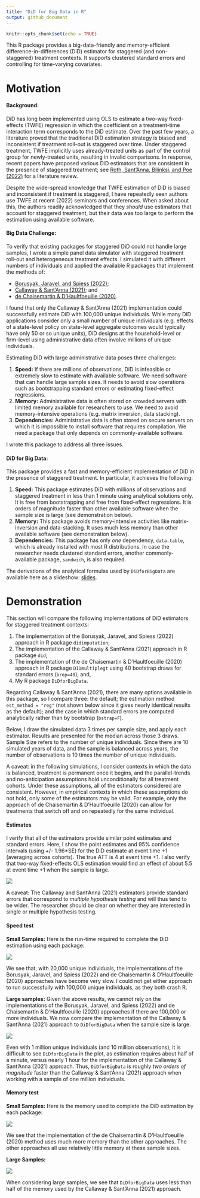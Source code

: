 ```yaml
---
title: "DiD for Big Data in R"
output: github_document
---
```


```r
knitr::opts_chunk$set(echo = TRUE)
```

This R package provides a big-data-friendly and memory-efficient difference-in-differences (DiD) estimator for staggered (and non-staggered) treatment contexts. It supports clustered standard errors and controlling for time-varying covariates.

# Motivation


#### Background:

DiD has long been implemented using OLS to estimate a two-way fixed-effects (TWFE) regression in which the coefficient on a treatment-time interaction term corresponds to the DiD estimate. Over the past few years, a literature proved that the traditional DiD estimation strategy is biased and inconsistent if treatment roll-out is staggered over time. Under staggered treatment, TWFE implicitly uses already-treated units as part of the control group for newly-treated units, resulting in invalid comparisons. In response, recent papers have proposed various DiD estimators that are consistent in the presence of staggered treatment; see [Roth, Sant'Anna, Bilinksi, and Poe (2022)](https://jonathandroth.github.io/assets/files/DiD_Review_Paper.pdf) for a literature review.

Despite the wide-spread knowledge that TWFE estimation of DiD is biased and inconsistent if treatment is staggered, I have repeatedly seen authors use TWFE at recent (2022) seminars and conferences. When asked about this, the authors readily acknowledged that they *should* use estimators that account for staggered treatment, but their data was too large to perform the estimation using available software.


#### Big Data Challenge:

To verify that existing packages for staggered DiD could not handle large samples, I wrote a simple panel data simulator with staggered treatment roll-out and heterogeneous treatment effects. I simulated it with different numbers of individuals and applied the available R packages that implement the methods of: 

- [Borusyak, Jaravel, and Spiess (2022)](https://www.xavierjaravel.com/_files/ugd/bacd2d_ebf772e1b7ea4a178a060e6ebfcfa056.pdf); 
- [Callaway & Sant'Anna (2021)](https://psantanna.com/files/Callaway_SantAnna_2020.pdf); and 
- [de Chaisemartin & D'Haultfoeuille (2020)](https://drive.google.com/file/d/1D93ltJUirR4zIqJZfSTwSLrA-6rSZpTJ/view). 

I found that only the Callaway & Sant'Anna (2021) implementation could successfully estimate DiD with 100,000 unique individuals. While many DiD applications consider only a small number of unique individuals (e.g. effects of a state-level policy on state-level aggregate outcomes would typically have only 50 or so unique units), DiD designs at the household-level or firm-level using administrative data often involve millions of unique individuals.

Estimating DiD with large administrative data poses three challenges:

1. **Speed:** If there are millions of observations, DiD is infeasible or extremely slow to estimate with available software. We need software that can handle large sample sizes. It needs to avoid slow operations such as bootstrapping standard errors or estimating fixed-effect regressions.
2. **Memory:** Administrative data is often stored on crowded servers with limited memory available for researchers to use. We need to avoid memory-intensive operations (e.g. matrix inversion, data stacking).
3. **Dependencies:** Administrative data is often stored on secure servers on which it is impossible to install software that requires compilation. We need a package that only depends on commonly-available software.

I wrote this package to address all three issues.

#### DiD for Big Data:

This package provides a fast and memory-efficient implementation of DiD in the presence of staggered treatment. In particular, it achieves the following:

1. **Speed:** This package estimates DiD with millions of observations and staggered treatment in less than 1 minute using analytical solutions only. It is free from bootstrapping and free from fixed-effect regressions. It is orders of magnitude faster than other available software when the sample size is large (see demonstration below).
2. **Memory:** This package avoids memory-intensive activities like matrix-inversion and data-stacking. It uses much less memory than other available software (see demonstration below).
3. **Dependencies:** This package has only *one* dependency, `data.table`, which is already installed with most R distributions. In case the researcher needs clustered standard errors, another commonly-available package, `sandwich`, is also required.

The derivations of the analytical formulas used by `DiDforBigData` are available here as a slideshow: [slides](vignettes/DiDforBigData_theory.pdf).


# Demonstration

This section will compare the following implementations of DiD estimators for staggered treatment contexts:

1. The implementation of the Borusyak, Jaravel, and Spiess (2022) approach in R package `didimputation`;
2. The implementation of the Callaway & Sant'Anna (2021) approach in R package `did`;
3. The implementation of the de Chaisemartin & D'Haultfoeuille (2020) approach in R package `DIDmultiplegt` using 40 bootstrap draws for standard errors (`brep=40`); and,
4. My R package `DiDforBigData`.

Regarding Callaway & Sant'Anna (2021), there are many options available in this package, so I compare three: the default; the estimation method `est_method = "reg"` (not shown below since it gives nearly identical results as the default); and the case in which standard errors are computed analytically rather than by bootstrap (`bstrap=F`).

Below, I draw the simulated data 3 times per sample size, and apply each estimator. Results are presented for the median across those 3 draws. Sample Size refers to the number of unique individuals. Since there are 10 simulated years of data, and the sample is balanced across years, the number of observations is 10 times the number of unique individuals.

A caveat: in the following simulations, I consider contexts in which the data is balanced, treatment is permanent once it begins, and the parallel-trends and no-anticipation assumptions hold unconditionally for all treatment cohorts. Under these assumptions, all of the estimators considered are consistent. However, in empirical contexts in which these assumptions do not hold, only some of the estimators may be valid. For example, only the approach of de Chaisemartin & D'Haultfoeuille (2020) can allow for treatments that switch off and on repeatedly for the same individual.



#### Estimates

I verify that all of the estimators provide similar point estimates and standard errors. Here, I show the point estimates and 95% confidence intervals (using +/- 1.96*SE) for the DiD estimate at event time +1 (averaging across cohorts). The true ATT is 4 at event time +1. I also verify that two-way fixed-effects OLS estimation would find an effect of about 5.5 at event time +1 when the sample is large. 


![](vignettes/estimates_small.png)

A caveat: The Callaway and Sant'Anna (2021) estimators provide standard errors that correspond to *multiple hypothesis testing* and will thus tend to be wider. The researcher should be clear on whether they are interested in single or multiple hypothesis testing.

#### Speed test

**Small Samples:** Here is the run-time required to complete the DiD estimation using each package:

![](vignettes/speedtest_small.png)  

We see that, with 20,000 unique individuals, the implementations of the Borusyak, Jaravel, and Spiess (2022) and de Chaisemartin & D'Haultfoeuille (2020) approaches have become very slow. I could not get either approach to run successfully with 100,000 unique individuals, as they both crash R.


**Large samples:** Given the above results, we cannot rely on the implementations of the Borusyak, Jaravel, and Spiess (2022) and de Chaisemartin & D'Haultfoeuille (2020) approaches if there are 100,000 or more individuals. We now compare the implementation of the Callaway & Sant'Anna (2021) approach to `DiDforBigData` when the sample size is large. 


![](vignettes/speedtest_large.png)

Even with 1 million unique individuals (and 10 million observations), it is difficult to see `DiDforBigData` in the plot, as estimation requires about half of a minute, versus nearly 1 hour for the implementation of the Callaway & Sant'Anna (2021) approach. Thus, `DiDforBigData` is roughly *two orders of magnitude* faster than the Callaway & Sant'Anna (2021) approach when working with a sample of one million individuals.


#### Memory test

**Small Samples:** Here is the memory used to complete the DiD estimation by each package:

![](vignettes/memorytest_small.png)

We see that the implementation of the de Chaisemartin & D'Haultfoeuille (2020) method uses much more memory than the other approaches. The other approaches all use relatively little memory at these sample sizes.

**Large Samples:** 

![](vignettes/memorytest_large.png)

When considering large samples, we see that `DiDforBigData` uses less than half of the memory used by the Callaway & Sant'Anna (2021) approach.

